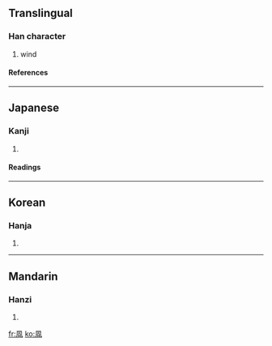 ==Translingual==
===Han character===
{{Han char|rn=16|rad=几|as=06|sn=8|four=|canj=竹弓一日 (HNMA)}}
# wind
====References====
{{Han ref|kx=0134.221|dkj=01776|hdz=80009.260|uh=51EE|ud=20974}}
----
==Japanese==
===Kanji===
{{ja-kanji|grade=|rs=几06}}
# {{defn|Japanese}}
====Readings====
{{ja-readings|on=[[ふう]] (fū), [[ふ]] (fu)|kun=[[かぜ]] (kaze)}}
----
==Korean==
===Hanja===
{{ko-hanja|hangeul=풍|rv=pung|mr=p'ung}}
# {{defn|Korean}}
----
==Mandarin==
===Hanzi===
{{cmn-hanzi|pin=[[fēng]] ([[feng1]])|wg=feng<sup>1</sup>}}
# {{defn|Mandarin}}

[[fr:凮]]
[[ko:凮]]